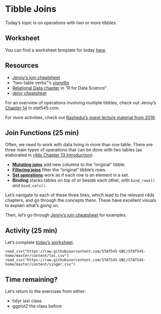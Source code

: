 # Tibble Joins

Today's topic is on operations with two or more tibbles. 

## Worksheet

You can find a worksheet template for today [here](https://raw.githubusercontent.com/STAT545-UBC/Classroom/master/tutorials/cm010-exercise.Rmd).

## Resources

- [Jenny's join cheatsheet](https://stat545.com/join-cheatsheet.html)
- "two-table verbs"'s [vignette](https://cran.r-project.org/web/packages/dplyr/vignettes/two-table.html)
- [Relational Data chapter](https://r4ds.had.co.nz/relational-data.html) in "R for Data Science".
- [dplyr cheatsheet](https://rstudio.com/wp-content/uploads/2015/02/data-wrangling-cheatsheet.pdf)

For an overview of operations involving multiple tibbles, check out Jenny's [Chapter 14](https://stat545.com/multiple-tibbles.html) in stat545.com.

For more activities, check out [Rashedul's guest lecture material from 2018](https://github.com/Rashedul/stat545_guest_lecture).

## Join Functions (25 min)

Often, we need to work with data living in more than one table. There are three main types of operations that can be done with two tables (as elaborated in [r4ds Chapter 13 Introduction](https://r4ds.had.co.nz/relational-data.html#introduction-7)):

- [__Mutating joins__](https://r4ds.had.co.nz/relational-data.html#mutating-joins) add new columns to the "original" tibble.
- [__Filtering joins__](https://r4ds.had.co.nz/relational-data.html#filtering-joins) filter the "original" tibble's rows.
- [__Set operations__](https://r4ds.had.co.nz/relational-data.html#set-operations) work as if each row is an element in a set. 
- __Binding__ stacks tables on top of or beside each other, with `bind_rows()` and `bind_cols()`.

Let's navigate to each of these three links, which lead to the relevant r4ds chapters, and go through the concepts there. These have excellent visuals to explain what's going on.

Then, let's go through [Jenny's join cheatsheet](https://stat545.com/join-cheatsheet.html) for examples. 

## Activity (25 min)

Let's complete [today's worksheet](https://raw.githubusercontent.com/STAT545-UBC/Classroom/master/tutorials/cm010-exercise.Rmd).

```
read_csv("https://raw.githubusercontent.com/STAT545-UBC/STAT545-home/master/content/loc.csv")
read_csv("https://raw.githubusercontent.com/STAT545-UBC/STAT545-home/master/content/singer.csv")
```

## Time remaining?

Let's return to the exercises from either:

- tidyr last class
- ggplot2 the class before